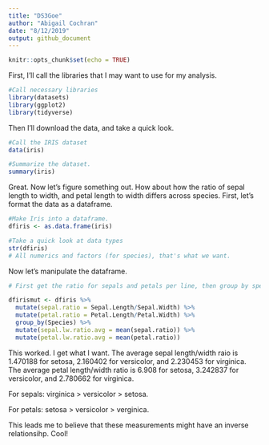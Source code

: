 ```yaml
---
title: "DS3Goe"
author: "Abigail Cochran"
date: "8/12/2019"
output: github_document
---
```


```r
knitr::opts_chunk$set(echo = TRUE)
```

First, I'll call the libraries that I may want to use for my analysis.
```r
#Call necessary libraries
library(datasets)
library(ggplot2)
library(tidyverse)
```

Then I'll download the data, and take a quick look.
```r
#Call the IRIS dataset
data(iris)

#Summarize the dataset.
summary(iris)
```

Great. Now let's figure something out. How about how the ratio of sepal length to width, and petal length to width differs across species. First, let's format the data as a dataframe.

```r
#Make Iris into a dataframe.
dfiris <- as.data.frame(iris)

#Take a quick look at data types
str(dfiris)
# All numerics and factors (for species), that's what we want.
```

Now let's manipulate the dataframe.

```r
# First get the ratio for sepals and petals per line, then group by species, then get the average ratios for each species.

dfirismut <- dfiris %>%
  mutate(sepal.ratio = Sepal.Length/Sepal.Width) %>%
  mutate(petal.ratio = Petal.Length/Petal.Width) %>%
  group_by(Species) %>%
  mutate(sepal.lw.ratio.avg = mean(sepal.ratio)) %>%
  mutate(petal.lw.ratio.avg = mean(petal.ratio))
```

This worked. I get what I want. The average sepal length/width raio is 1.470188 for setosa, 2.160402 for versicolor, and 2.230453 for virginica. The average petal length/width ratio is 6.908 for setosa, 3.242837 for versicolor, and 2.780662 for virginica. 

For sepals: virginica > versicolor > setosa. 

For petals: setosa > versicolor > verginica. 

This leads me to believe that these measurements might have an inverse relationsihp. Cool!
